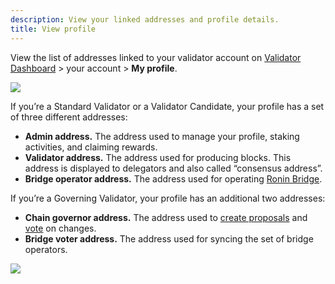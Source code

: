 ```yaml
---
description: View your linked addresses and profile details.
title: View profile
---
```



View the list of addresses linked to your validator account on
[Validator Dashboard](https://validator.roninchain.com) >
your account > **My profile**.

<img src={profile} width={280} />

If you’re a Standard Validator or a Validator Candidate, 
your profile has a set of three different addresses:
* **Admin address.** The address used to manage your profile, 
staking activities, and claiming rewards.
* **Validator address.** The address used for producing blocks. 
This address is displayed to delegators and also called “consensus address”.
* **Bridge operator address.** The address used for operating
[Ronin Bridge](https://bridge.roninchain.com/).

If you’re a Governing Validator, your profile has an additional 
two addresses:
* **Chain governor address.** The address used to 
[create proposals](./../governance/create.mdx) and
[vote](./../governance/vote.mdx) on changes.
* **Bridge voter address.** The address used for syncing
the set of bridge operators.

<img src={governingAddresses} width={416} />
